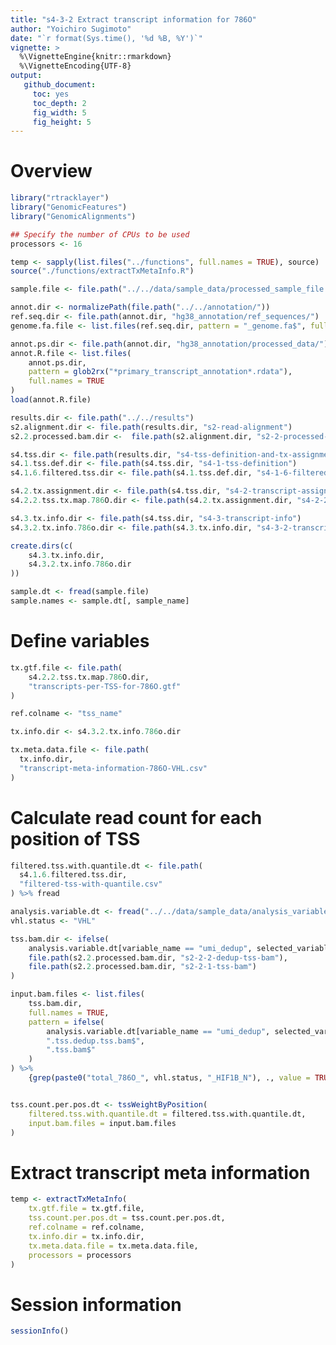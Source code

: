 ```yaml
---
title: "s4-3-2 Extract transcript information for 786O"
author: "Yoichiro Sugimoto"
date: "`r format(Sys.time(), '%d %B, %Y')`"
vignette: >
  %\VignetteEngine{knitr::rmarkdown}
  %\VignetteEncoding{UTF-8}
output:
   github_document:
     toc: yes
     toc_depth: 2
     fig_width: 5
     fig_height: 5
---
```



# Overview



```r

library("rtracklayer")
library("GenomicFeatures")
library("GenomicAlignments")

## Specify the number of CPUs to be used
processors <- 16

temp <- sapply(list.files("../functions", full.names = TRUE), source)
source("./functions/extractTxMetaInfo.R")

sample.file <- file.path("../../data/sample_data/processed_sample_file.csv")

annot.dir <- normalizePath(file.path("../../annotation/"))
ref.seq.dir <- file.path(annot.dir, "hg38_annotation/ref_sequences/")
genome.fa.file <- list.files(ref.seq.dir, pattern = "_genome.fa$", full.names = TRUE)

annot.ps.dir <- file.path(annot.dir, "hg38_annotation/processed_data/")
annot.R.file <- list.files(
    annot.ps.dir,
    pattern = glob2rx("*primary_transcript_annotation*.rdata"),
    full.names = TRUE
)
load(annot.R.file)

results.dir <- file.path("../../results")
s2.alignment.dir <- file.path(results.dir, "s2-read-alignment")
s2.2.processed.bam.dir <-  file.path(s2.alignment.dir, "s2-2-processed-data")

s4.tss.dir <- file.path(results.dir, "s4-tss-definition-and-tx-assignment")
s4.1.tss.def.dir <- file.path(s4.tss.dir, "s4-1-tss-definition")
s4.1.6.filtered.tss.dir <- file.path(s4.1.tss.def.dir, "s4-1-6-filtered-tss")

s4.2.tx.assignment.dir <- file.path(s4.tss.dir, "s4-2-transcript-assignment")
s4.2.2.tss.tx.map.786O.dir <- file.path(s4.2.tx.assignment.dir, "s4-2-2-tss-transcript-mapping-786O")

s4.3.tx.info.dir <- file.path(s4.tss.dir, "s4-3-transcript-info")
s4.3.2.tx.info.786o.dir <- file.path(s4.3.tx.info.dir, "s4-3-2-transcript-info-for-786O")

create.dirs(c(
    s4.3.tx.info.dir,
    s4.3.2.tx.info.786o.dir
))

sample.dt <- fread(sample.file)
sample.names <- sample.dt[, sample_name]

```


# Define variables

```r

tx.gtf.file <- file.path(
    s4.2.2.tss.tx.map.786O.dir,
    "transcripts-per-TSS-for-786O.gtf"
)

ref.colname <- "tss_name"

tx.info.dir <- s4.3.2.tx.info.786o.dir

tx.meta.data.file <- file.path(
  tx.info.dir,
  "transcript-meta-information-786O-VHL.csv"
)


```


# Calculate read count for each position of TSS

```r

filtered.tss.with.quantile.dt <- file.path(
  s4.1.6.filtered.tss.dir,
  "filtered-tss-with-quantile.csv"
) %>% fread

analysis.variable.dt <- fread("../../data/sample_data/analysis_variables.csv")
vhl.status <- "VHL"

tss.bam.dir <- ifelse(
    analysis.variable.dt[variable_name == "umi_dedup", selected_variable] == "dedup",
    file.path(s2.2.processed.bam.dir, "s2-2-2-dedup-tss-bam"),
    file.path(s2.2.processed.bam.dir, "s2-2-1-tss-bam")
)

input.bam.files <- list.files(
    tss.bam.dir,
    full.names = TRUE,
    pattern = ifelse(
        analysis.variable.dt[variable_name == "umi_dedup", selected_variable] == "dedup",
        ".tss.dedup.tss.bam$",
        ".tss.bam$"
    )
) %>%
    {grep(paste0("total_786O_", vhl.status, "_HIF1B_N"), ., value = TRUE)}


tss.count.per.pos.dt <- tssWeightByPosition(
    filtered.tss.with.quantile.dt = filtered.tss.with.quantile.dt,
    input.bam.files = input.bam.files
)


```

# Extract transcript meta information

```r

temp <- extractTxMetaInfo(
    tx.gtf.file = tx.gtf.file,
    tss.count.per.pos.dt = tss.count.per.pos.dt,
    ref.colname = ref.colname,
    tx.info.dir = tx.info.dir,
    tx.meta.data.file = tx.meta.data.file,
    processors = processors
)

```



# Session information


```r

sessionInfo()

```
